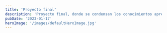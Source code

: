 ```yaml
---
title: 'Proyecto final'
description: 'Proyecto final, donde se condensan los conocimientos aprendidos en la matería.'
pubDate: '2023-01-17'
heroImage: '/images/defaultHeroImage.jpg'
---
```



<Title title="Orientador vocacional" size="4xl" center={true}/>

El proyecto final del equipo consistio en la creación de un chatbot, que permite determinar que carrera universitaria elegir en base a tus intereses. 

Esto al contestar un cuestionario con preguntas decisivas que permitirán delimitar que carreras son más afines a tí.

La aplicación fue desarrollada con lo siguiente:
 
<ul class="list-disc pl-4">
  <li>Python</li>
  <li>Tkinter</li>
</ul>

El equipo detrás del proyecto son:

<ul class="list-disc pl-4">
  <li>Jorge Macias</li>
  <li>Christian Contreras</li>
  <li>Nestor Carrillo</li>
</ul>

El código fuente del proyecto se encuentra en GitHub y esta disponible para
su descarga.

<a class="text-teal-300 hover:underline" href="https://github.com/Jorgemacias-12/Orientador-Vocacional" target="_blank">Github</a>


<Title title="Capturas de pantalla" size="2xl" center={true} />

<Carrousel imageList={FinalProjectImages} client:load/>